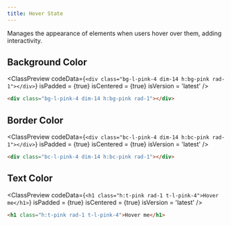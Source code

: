 ```yaml
---
title: Hover State
---
```



Manages the appearance of elements when users hover over them, adding interactivity.

## Background Color

<ClassPreview
  codeData={`
    <div class="bg-l-pink-4 dim-14 h:bg-pink rad-1"></div>
  `}
  isPadded = {true}
  isCentered = {true}
  isVersion = 'latest'
/>

```html
<div class="bg-l-pink-4 dim-14 h:bg-pink rad-1"></div>
```

## Border Color

<ClassPreview
  codeData={`
    <div class="bc-l-pink-4 dim-14 h:bc-pink rad-1"></div>
  `}
  isPadded = {true}
  isCentered = {true}
  isVersion = 'latest'
/>

```html
<div class="bc-l-pink-4 dim-14 h:bc-pink rad-1"></div>
```

## Text Color

<ClassPreview
  codeData={`
    <h1 class="h:t-pink rad-1 t-l-pink-4">Hover me</h1>
  `}
  isPadded = {true}
  isCentered = {true}
  isVersion = 'latest'
/>

```html
<h1 class="h:t-pink rad-1 t-l-pink-4">Hover me</h1>
```